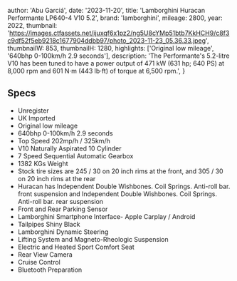 
  author: 'Abu Garciá',
  date: '2023-11-20',
  title: 'Lamborghini Huracan Performante LP640-4 V10 5.2',
  brand: 'lamborghini',
  mileage: 2800,
  year: 2022,
  thumbnail: 'https://images.ctfassets.net/ijuxqf6x1pz2/ng5U8cYMp51btb7KkHCH9/c8f3c9df52f5eb9218c1677904ddbb97/photo_2023-11-23_05.36.33.jpeg',
  thumbnailW: 853,
  thumbnailH: 1280,
  highlights: ['Original low mileage', '640bhp 0-100km/h 2.9 seconds'],
  description: 'The Performante\'s 5.2-litre V10 has been tuned to have a power output of 471 kW (631 hp; 640 PS) at 8,000 rpm and 601 N⋅m (443 lb⋅ft) of torque at 6,500 rpm.',
}


## Specs
- Unregister
- UK Imported
- Original low mileage
- 640bhp 0-100km/h 2.9 seconds
- Top Speed 202mp/h / 325km/h
- V10 Naturally Aspirated 10 Cylinder
- 7 Speed Sequential Automatic Gearbox
- 1382 KGs Weight
- Stock tire sizes are 245 / 30 on 20 inch rims at the front, and 305 / 30 on 20 inch rims at the rear
- Huracan has Independent Double Wishbones. Coil Springs. Anti-roll bar. front suspension and Independent Double Wishbones. Coil Springs. Anti-roll bar. rear suspension
- Front and Rear Parking Sensor
- Lamborghini Smartphone Interface- Apple Carplay / Android 
- Tailpipes Shiny Black
- Lamborghini Dynamic Steering
- Lifting System and Magneto-Rheologic Suspension 
- Electric and Heated Sport Comfort Seat
- Rear View Camera
- Cruise Control
- Bluetooth Preparation

<Featured
  title="Performance"
  src="https://images.ctfassets.net/ijuxqf6x1pz2/2SJ9gsFWvxFmzspH9hbzfR/64fcdf1b639e6a7009ee221e7e6fb8e3/photo_2023-11-23_05.36.43.jpeg"
  features={[]}
/>
